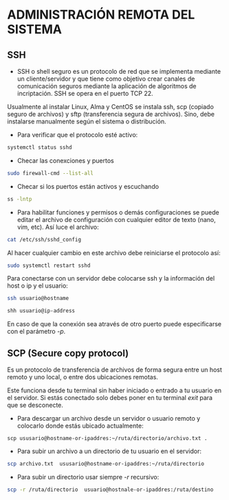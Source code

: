 # ADMINISTRACIÓN REMOTA DEL SISTEMA

## SSH

-   SSH o shell seguro es un protocolo de red que se implementa mediante un cliente/servidor y que tiene como objetivo crear canales de comunicación seguros mediante la aplicación de algoritmos de incriptación. SSH se opera en el puerto TCP 22. 

Usualmente al instalar Linux, Alma y CentOS se instala ssh, scp (copiado seguro de archivos) y sftp (transferencia segura de archivos). Sino, debe instalarse manualmente según el sistema o distribución. 

- Para verificar que el protocolo esté activo:

```bash
systemctl status sshd
```

- Checar las conexciones y puertos

```bash
sudo firewall-cmd --list-all
```

-  Checar si los puertos están activos y escuchando

```bash
ss -lntp
```

- Para habilitar funciones y permisos o demás configuraciones se puede editar el archivo de configuración con cualquier editor de texto (nano, vim, etc). Así luce el archivo:

```bash
cat /etc/ssh/sshd_config
```

Al hacer cualquier cambio en este archivo debe reiniciarse el protocolo así:
```bash
sudo systemctl restart sshd
```



Para conectarse con un servidor debe colocarse ssh y la información del host o ip y el usuario:
```bash
ssh usuario@hostname

shh usuario@ip-address

```

En caso de que la conexión sea através de otro puerto puede especificarse con el parámetro *-p*.

## SCP (Secure copy protocol)

Es un protocolo de transferencia de archivos de forma segura entre un host remoto y uno local, o entre dos ubicaciones remotas.

Este funciona desde tu terminal sin haber iniciado o entrado a tu usuario en el servidor. Si estás conectado solo debes poner en tu terminal *exit* para que se desconecte.

- Para descargar un archivo desde un servidor o usuario remoto y colocarlo donde estás ubicado actualmente:

```bash.
scp ususario@hostname-or-ipaddres:~/ruta/directorio/archivo.txt .
```

- Para subir un archivo a un directorio de tu usuario en el servidor:


```bash
scp archivo.txt  ususario@hostname-or-ipaddres:~/ruta/directorio
```

- Para subir un directorio usar siempre *-r* recursivo:

```bash
scp -r /ruta/directorio  usuario@hostnale-or-ipaddres:/ruta/destino

```


